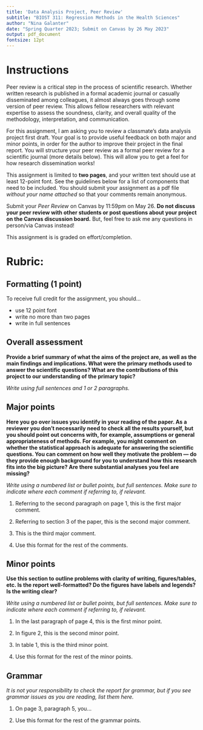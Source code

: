 ```yaml
---
title: 'Data Analysis Project, Peer Review'
subtitle: "BIOST 311: Regression Methods in the Health Sciences"
author: "Nina Galanter"
date: "Spring Quarter 2023; Submit on Canvas by 26 May 2023"
output: pdf_document
fontsize: 12pt
---
```


# Instructions

Peer review is a critical step in the process of scientific research. Whether written research is published in a formal academic journal or casually disseminated among colleagues, it almost always goes through some version of peer review. This allows fellow researchers with relevant expertise to assess the soundness, clarity, and overall quality of the methodology, interpretation, and communication. 

For this assignment, I am asking you to review a classmate's data analysis project first draft. Your goal is to provide useful feedback on both major and minor points, in order for the author to improve their project in the final report. You will structure your peer review as a formal peer review for a scientific journal (more details below). This will allow you to get a feel for how research dissemination works!

This assignment is limited to **two pages**, and your written text should use at least 12-point font. See the guidelines below for a list of components that need to be included. You should submit your assignment as a pdf file *without your name attached* so that your comments remain anonymous.

Submit your *Peer Review* on Canvas by 11:59pm on May 26. **Do not discuss your peer review with other students or post questions about your project on the Canvas discussion board.** But, feel free to ask me any questions in person/via Canvas instead!
 
This assignment is is graded on effort/completion. 

# Rubric:

## Formatting (1 point)

To receive full credit for the assignment, you should...

- use 12 point font
- write no more than two pages
- write in full sentences

## Overall assessment 

**Provide a brief summary of what the aims of the project are, as well as the main findings and implications. What were the primary methods used to answer the scientific questions? What are the contributions of this project to our understanding of the primary topic?**

*Write using full sentences and 1 or 2 paragraphs.*

## Major points

**Here you go over issues you identify in your reading of the paper. As a reviewer you don’t necessarily need to check all the results yourself, but you should point out concerns with, for example, assumptions or general appropriateness of methods. For example, you might comment on whether the statistical approach is adequate for answering the scientific questions. You can comment on how well they motivate the problem --- do they provide enough background for you to understand how this research fits into the big picture? Are there substantial analyses you feel are missing?**

*Write using a numbered list or bullet points, but full sentences. Make sure to indicate where each comment if referring to, if relevant.*

1. Referring to the second paragraph on page 1, this is the first major comment.

2. Referring to section 3 of the paper, this is the second major comment.

3. This is the third major comment.

4. Use this format for the rest of the comments.

## Minor points 

**Use this section to outline problems with clarity of writing, figures/tables, etc. Is the report well-formatted? Do the figures have labels and legends? Is the writing clear?**


*Write using a numbered list or bullet points, but full sentences. Make sure to indicate where each comment if referring to, if relevant.*

1. In the last paragraph of page 4, this is the first minor point.

2. In figure 2, this is the second minor point.

3. In table 1, this is the third minor point.

4. Use this format for the rest of the minor points.

## Grammar

*It is not your responsibility to check the report for grammar, but if you see grammar issues as you are reading, list them here.*

1. On page 3, paragraph 5, you...

2. Use this format for the rest of the grammar points.

